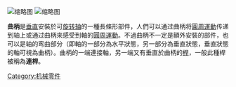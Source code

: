 {{Expand language|1=en|time=2021-02-14T07:07:23+00:00}}
[[File:Winch.PNG|缩略图]]
[[File:CrankPencilShapener.jpg|缩略图]]

'''曲柄'''是[[垂直|垂直]]安裝於可[[旋转|旋转]][[轴|轴]]的一種長條形部件，人們可以通过曲柄将[[圓周運動|圓周運動]]传递到轴上或通过曲柄來感受到軸的[[圓周運動|圓周運動]]。不過曲柄不一定是額外安裝的部件，也可以是轴的弯曲部分（即軸的一部分為水平狀態，另一部分為垂直狀態，垂直狀態的軸可視為曲柄）。曲柄的一端連接軸，另一端又有垂直於曲柄的[[桿|桿]]，一般此種桿被稱為'''連桿'''。

{{Automotive engine}}
[[Category:机械零件|Category:机械零件]]